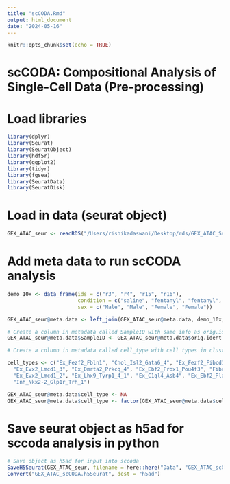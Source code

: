 ```yaml
---
title: "scCODA.Rmd"
output: html_document
date: "2024-05-16"
---
```


```r
knitr::opts_chunk$set(echo = TRUE)
```

# scCODA: Compositional Analysis of Single-Cell Data (Pre-processing)

# Load libraries 
```r
library(dplyr)
library(Seurat)
library(SeuratObject)
library(hdf5r)
library(ggplot2)
library(tidyr)
library(fgsea)
library(SeuratData)
library(SeuratDisk)
```

# Load in data (seurat object)
```r
GEX_ATAC_seur <- readRDS("/Users/rishikadaswani/Desktop/rds/GEX_ATAC_Seur.rds")
```

# Add meta data to run scCODA analysis
```r
demo_10x <- data_frame(ids = c("r3", "r4", "r15", "r16"),
                       condition = c("saline", "fentanyl", "fentanyl", "saline"), 
                       sex = c("Male", "Male", "Female", "Female"))

GEX_ATAC_seur@meta.data <- left_join(GEX_ATAC_seur@meta.data, demo_10x, by = c("orig.ident" = "ids"))

# Create a column in metadata called SampleID with same info as orig.ident 
GEX_ATAC_seur@meta.data$SampleID <- GEX_ATAC_seur@meta.data$orig.ident

# Create a column in metadata called cell_type with cell types in cluster_annotations (csv can be found in clustering_and_annotation folder) 

cell_types <- c("Ex_Fezf2_Fbln1", "Chol_Isl2_Gata6_4", "Ex_Fezf2_Fibcd1_Fos_Tnn", "Inh_Six3_Cela1_1", 
  "Ex_Evx2_Lmcd1_3", "Ex_Dmrta2_Prkcq_4", "Ex_Ebf2_Prox1_Pou4f3", "Fibro_Eya2_Slc47a1_2", "Ex_Lhx9_Tyrp1_4", 
  "Ex_Evx2_Lmcd1_2", "Ex_Lhx9_Tyrp1_4_1", "Ex_C1ql4_Asb4", "Ex_Ebf2_Pla2g5_12", "Chol_Tbx20_S100a11_8", 
  "Inh_Nkx2-2_Glp1r_Trh_1")

GEX_ATAC_seur@meta.data$cell_type <- NA
GEX_ATAC_seur@meta.data$cell_type <- factor(GEX_ATAC_seur@meta.data$cell_type, levels = cell_types)
```

# Save seurat object as h5ad for sccoda analysis in python 
```r
# Save object as h5ad for input into sccoda 
SaveH5Seurat(GEX_ATAC_seur, filename = here::here("Data", "GEX_ATAC_scCODA.h5Seurat"))
Convert("GEX_ATAC_scCODA.h5Seurat", dest = "h5ad")
```

